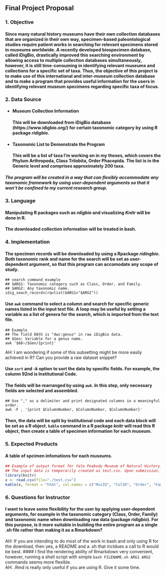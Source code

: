 Final Project Proposal  
--------------------------------------------------------------------------------  

### 1. Objective  
#### Since many natural history museums have their own collection databases that are organized in their own way, specimen-based paleontological studies require patient works in searching for relevant specimens stored in museums worldwide. A recently developed biospecimen database, called iDigBio, drastically improved this searching environment by allowing access to multiple collection databases simultaneously, however, it is still time-consuming in identifying relevant museums and collections for a specific set of taxa. Thus, the objective of this project is to make use of this international and inter-museum collection database and to make a program that provides useful information for the users in identifying relevant museum specimens regarding specific taxa of focus.  


### 2. Data Source  
* #### Museum Collection Information  
#### This will be downloaded from iDigBio database (https://www.idigbio.org/) for certain taxonomic category by using R package _ridigbio_.  
* #### Taxonomic List to Demonstrate the Program  
#### This will be a list of taxa I'm working on in my theses, which covers the Phylum Arthropoda, Class Trilobita, Order Phacopida. The list is in the Generic level and comprises approximately 200 taxa.  

##### _The program will be created in a way that can flexibly accommodate any taxonomic framework by using user-dependent arguments so that it won't be confined to my current research group._  


### 3. Language  
#### Manipulating R packages such as _rdigbio_ and visualizing _Knitr_ will be done in R.  
#### The downloaded collection information will be treated in bash.  


### 4. Implementation  
#### The specimen records will be downloaded by using a Rpackage _ridingbio_. Both taxonomic rank and name for the search will be set as user-dependent argument, so that this program can accomodate any scope of study.  
```  
## search command example
## $ARG1: Taxonomic category such as Class, Order, and Family.
## $ARG2: Any taxonomic name.
idig_seach_records(rq=list($ARG1="$ARG2"))
```  

#### Use `awk` command to select a column and search for specific generic names listed in the input text file. A loop may be useful by setting a variable as a list of genera for the search, which is imported from the text file.   
```  
## Example  
## The field 68th is "dwc:genus" in raw iDigBio data.
## $Gen: Variable for a genus name.
awk '$68~/$Gen/{print}'
```  
AH: I am wondering if some of this subsetting might be more easily achieved in R?  Can you provide a raw dataset snippet?

#### Use `sort` and _-k_ option to sort the data by specific fields. For example, the column 92nd is Institutional Code.   
#### The fields will be rearranged by using `awk`. In this step, only necessary fields are selected and assembled.  
```  
## Use "," as a delimiter and print designated columns in a meaningful order.
awk -F , '{print $ColumnNumber, $ColumnNumber, $ColumnNumber}'
```  

#### Then, the data will be split by institutional code and each data block will be set as a R object. `kable` command in a R package _knitr_ will read this R object, then create a table of specimen information for each museum.   


### 5. Expected Products  
#### A table of spcimen infomations for each museums.
```r
## Example of output format for Yale Peabody Museum of Natural History.
## The input data is temporarily created as test.csv. Upon submission, it will be read directory from R object through the above procedure.
library(knitr)
x <- read.csv(file="./test.csv")
kable(x, format = "html", col.names = c("MusID", "ColID", "Order", "Fam", "Gen", "SubGen", "Sp.", "Author", "eAge", "lAge", "Country", "County", "State", "Fm."), align = "l", caption = "Yale Peabody Museum of Natural History")
```  


### 6. Questions for Instructor  
#### I want to leave some flexibility for the user by applying user-dependent arguments, for example in the taxonomic category (Class, Order, Family) and taxonomic name when downloading raw data (package _ridigbio_). For this purpose, is it more suitable in building the entire program as a single .sh file rather than making it as a Rmarkdown?
AH: If you are intending to do most of the work in bash and only using R for the download, then yes, a README and a .sh that incldues a call to R would be best.
#### I find the rendering ability of Rmarkdown very convenient, however, running a shell script with simple `bash FILENAME.sh ARG1 ARG2` commands seems more flexible.  
AH: .Rmd is really only useful if you are using R.  Give it some time.
